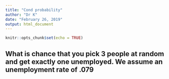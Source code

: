 ```yaml
---
title: "Cond probability"
author: "Dr K"
date: "February 26, 2019"
output: html_document
---
```


```r
knitr::opts_chunk$set(echo = TRUE)
```

## What is chance that you pick 3 people at random and get exactly one unemployed. We assume an unemployment rate of .079



